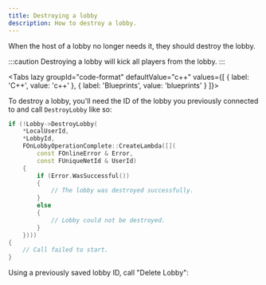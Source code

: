 ```yaml
---
title: Destroying a lobby
description: How to destroy a lobby.
---
```




When the host of a lobby no longer needs it, they should destroy the lobby.

:::caution
Destroying a lobby will kick all players from the lobby.
:::

<Tabs lazy groupId="code-format" defaultValue="c++" values={[ { label: 'C++', value: 'c++' }, { label: 'Blueprints', value: 'blueprints' } ]}>
<TabItem value="c++">

To destroy a lobby, you'll need the ID of the lobby you previously connected to and call `DestroyLobby` like so:

```cpp
if (!Lobby->DestroyLobby(
    *LocalUserId,
    *LobbyId,
    FOnLobbyOperationComplete::CreateLambda([](
        const FOnlineError & Error,
        const FUniqueNetId & UserId)
    {
        if (Error.WasSuccessful())
        {
            // The lobby was destroyed successfully.
        }
        else
        {
            // Lobby could not be destroyed.
        }
    })))
{
    // Call failed to start.
}
```

</TabItem>
<TabItem value="blueprints">

Using a previously saved lobby ID, call "Delete Lobby":

<Blueprint height="350px" blueprint={bpDelete} />
</TabItem>
</Tabs>
